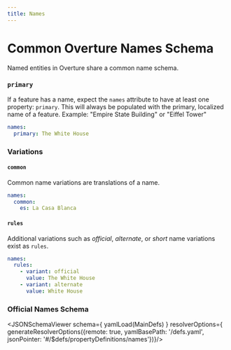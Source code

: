 ```yaml
---
title: Names
---
```



# Common Overture Names Schema


Named entities in Overture share a common name schema.

### `primary`

If a feature has a name, expect the `names` attribute to have at least one property: `primary`. This will always be populated with the primary, localized name of a feature. Example: "Empire State Building" or "Eiffel Tower"

```yaml
names:
  primary: The White House
```


### Variations

#### `common`
Common name variations are translations of a name.

```yaml
names:
  common:
    es: La Casa Blanca
```

#### `rules`
Additional variations such as _official_, _alternate_, or _short_ name variations exist as `rules`.

```yaml
names:
  rules:
    - variant: official
      value: The White House
    - variant: alternate
      value: White House
```

### Official Names Schema

<JSONSchemaViewer schema={ yamlLoad(MainDefs) } resolverOptions={ generateResolverOptions({remote: true, yamlBasePath: '/defs.yaml', jsonPointer: '#/$defs/propertyDefinitions/names'})}/>
